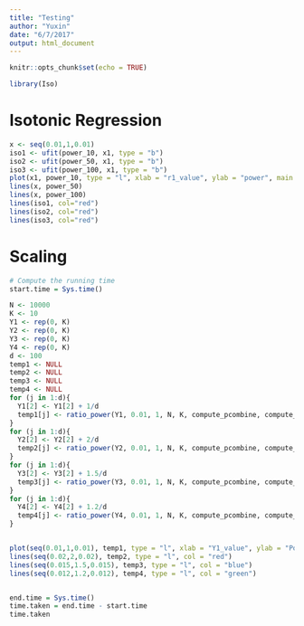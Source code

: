 ```yaml
---
title: "Testing"
author: "Yuxin"
date: "6/7/2017"
output: html_document
---
```


```r
knitr::opts_chunk$set(echo = TRUE)
```

```r
library(Iso)
```

# Isotonic Regression
```r
x <- seq(0.01,1,0.01)
iso1 <- ufit(power_10, x1, type = "b")
iso2 <- ufit(power_50, x1, type = "b")
iso3 <- ufit(power_100, x1, type = "b")
plot(x1, power_10, type = "l", xlab = "r1_value", ylab = "power", main = "Isotonic Regression Plot")
lines(x, power_50)
lines(x, power_100)
lines(iso1, col="red")
lines(iso2, col="red")
lines(iso3, col="red")
```

# Scaling
```r
# Compute the running time
start.time = Sys.time()

N <- 10000
K <- 10
Y1 <- rep(0, K)
Y2 <- rep(0, K)
Y3 <- rep(0, K)
Y4 <- rep(0, K)
d <- 100
temp1 <- NULL
temp2 <- NULL
temp3 <- NULL
temp4 <- NULL
for (j in 1:d){
  Y1[2] <- Y1[2] + 1/d
  temp1[j] <- ratio_power(Y1, 0.01, 1, N, K, compute_pcombine, compute_power)
}
for (j in 1:d){
  Y2[2] <- Y2[2] + 2/d
  temp2[j] <- ratio_power(Y2, 0.01, 1, N, K, compute_pcombine, compute_power)
}
for (j in 1:d){
  Y3[2] <- Y3[2] + 1.5/d
  temp3[j] <- ratio_power(Y3, 0.01, 1, N, K, compute_pcombine, compute_power)
}
for (j in 1:d){
  Y4[2] <- Y4[2] + 1.2/d
  temp4[j] <- ratio_power(Y4, 0.01, 1, N, K, compute_pcombine, compute_power)
}


plot(seq(0.01,1,0.01), temp1, type = "l", xlab = "Y1_value", ylab = "Power")
lines(seq(0.02,2,0.02), temp2, type = "l", col = "red")
lines(seq(0.015,1.5,0.015), temp3, type = "l", col = "blue")
lines(seq(0.012,1.2,0.012), temp4, type = "l", col = "green")


end.time = Sys.time()
time.taken = end.time - start.time
time.taken
```











